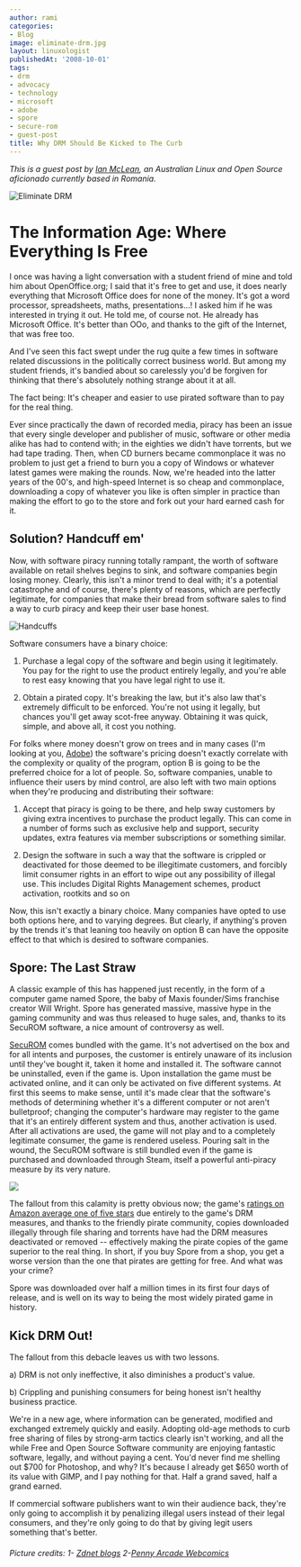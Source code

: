 ```yaml
---
author: rami
categories:
- Blog
image: eliminate-drm.jpg
layout: linuxologist
publishedAt: '2008-10-01'
tags:
- drm
- advocacy
- technology
- microsoft
- adobe
- spore
- secure-rom
- guest-post
title: Why DRM Should Be Kicked to The Curb
---
```


_This is a guest post by [Ian McLean](http://golbnikufesin.blogspot.com/), an Australian Linux and Open Source aficionado currently based in Romania._

![Eliminate DRM](/assets/images/content/blog/eliminate-drm.jpg)

# The Information Age: Where Everything Is Free

I once was having a light conversation with a student friend of mine and told him about OpenOffice.org; I said that it's free to get and use, it does nearly everything that Microsoft Office does for none of the money. It's got a word processor, spreadsheets, maths, presentations...! I asked him if he was interested in trying it out. He told me, of course not. He already has Microsoft Office. It's better than OOo, and thanks to the gift of the Internet, that was free too.

And I've seen this fact swept under the rug quite a few times in software related discussions in the politically correct business world. But among my student friends, it's bandied about so carelessly you'd be forgiven for thinking that there's absolutely nothing strange about it at all.

The fact being: It's cheaper and easier to use pirated software than to pay for the real thing.

Ever since practically the dawn of recorded media, piracy has been an issue that every single developer and publisher of music, software or other media alike has had to contend with; in the eighties we didn't have torrents, but we had tape trading. Then, when CD burners became commonplace it was no problem to just get a friend to burn you a copy of Windows or whatever latest games were making the rounds. Now, we're headed into the latter years of the 00's, and high-speed Internet is so cheap and commonplace, downloading a copy of whatever you like is often simpler in practice than making the effort to go to the store and fork out your hard earned cash for it.

## Solution? Handcuff em'

Now, with software piracy running totally rampant, the worth of software available on retail shelves begins to sink, and software companies begin losing money. Clearly, this isn't a minor trend to deal with; it's a potential catastrophe and of course, there's plenty of reasons, which are perfectly legitimate, for companies that make their bread from software sales to find a way to curb piracy and keep their user base honest.

![Handcuffs](/assets/images/content/blog/handcuffs.jpg)

Software consumers have a binary choice:

1. Purchase a legal copy of the software and begin using it legitimately. You pay for the right to use the product entirely legally, and you're able to rest easy knowing that you have legal right to use it.

2. Obtain a pirated copy. It's breaking the law, but it's also law that's extremely difficult to be enforced. You're not using it legally, but chances you'll get away scot-free anyway. Obtaining it was quick, simple, and above all, it cost you nothing.

For folks where money doesn't grow on trees and in many cases (I'm looking at you, [Adobe](http://www.adobe.com/products/photoshop/photoshop/)) the software's pricing doesn't exactly correlate with the complexity or quality of the program, option B is going to be the preferred choice for a lot of people. So, software companies, unable to influence their users by mind control, are also left with two main options when they're producing and distributing their software:

1. Accept that piracy is going to be there, and help sway customers by giving extra incentives to purchase the product legally. This can come in a number of forms such as exclusive help and support, security updates, extra features via member subscriptions or something similar.

2. Design the software in such a way that the software is crippled or deactivated for those deemed to be illegitimate customers, and forcibly limit consumer rights in an effort to wipe out any possibility of illegal use. This includes Digital Rights Management schemes, product activation, rootkits and so on

Now, this isn't exactly a binary choice. Many companies have opted to use both options here, and to varying degrees. But clearly, if anything's proven by the trends it's that leaning too heavily on option B can have the opposite effect to that which is desired to software companies.

## Spore: The Last Straw

A classic example of this has happened just recently, in the form of a computer game named Spore, the baby of Maxis founder/Sims franchise creator Will Wright.   Spore has generated massive, massive hype in the gaming community and was thus released to huge sales, and, thanks to its SecuROM software, a nice amount of controversy as well.

[SecuROM](http://en.wikipedia.org/wiki/Securom) comes bundled with the game. It's not advertised on the box and for all intents and purposes, the customer is entirely unaware of its inclusion until they've bought it, taken it home and installed it. The software cannot be uninstalled, even if the game is. Upon installation the game must be activated online, and it can only be activated on five different systems. At first this seems to make sense, until it's made clear that the software's methods of determining whether it's a different computer or not aren't bulletproof; changing the computer's hardware may register to the game that it's an entirely different system and thus, another activation is used. After all activations are used, the game will not play and to a completely legitimate consumer, the game is rendered useless. Pouring salt in the wound, the SecuROM software is still bundled even if the game is purchased and downloaded through Steam, itself a powerful anti-piracy measure by its very nature.

![](/assets/images/content/blog/20080509.jpg)

The fallout from this calamity is pretty obvious now; the game's [ratings on Amazon average one of five stars](http://www.amazon.com/review/product/B000FKBCX4?_encoding=UTF8&showViewpoints=1) due entirely to the game's DRM measures, and thanks to the friendly pirate community, copies downloaded illegally through file sharing and torrents have had the DRM measures deactivated or removed -- effectively making the pirate copies of the game superior to the real thing. In short, if you buy Spore from a shop, you get a worse version than the one that pirates are getting for free. And what was your crime?

Spore was downloaded over half a million times in its first four days of release, and is well on its way to being the most widely pirated game in history.

## Kick DRM Out!

The fallout from this debacle leaves us with two lessons.

a) DRM is not only ineffective, it also diminishes a product's value.

b) Crippling and punishing consumers for being honest isn't healthy business practice.

We're in a new age, where information can be generated, modified and exchanged extremely quickly and easily. Adopting old-age methods to curb free sharing of files by strong-arm tactics clearly isn't working, and all the while Free and Open Source Software community are enjoying fantastic software, legally, and without paying a cent. You'd never find me shelling out $700 for Photoshop, and why? It's because I already get $650 worth of its value with GIMP, and I pay nothing for that. Half a grand saved, half a grand earned.

If commercial software publishers want to win their audience back, they're only going to accomplish it by penalizing illegal users instead of their legal consumers, and they're only going to do that by giving legit users something that's better.

###### Picture credits: 1- [Zdnet blogs](http://blog/s.zdnet.com) 2-[Penny Arcade Webcomics](http://www.penny-arcade.com)